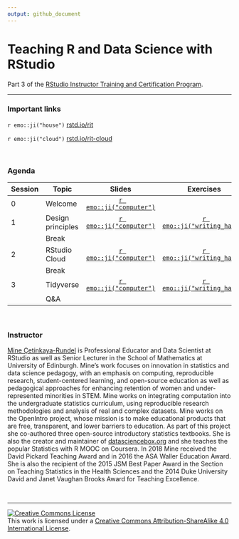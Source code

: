 ```yaml
---
output: github_document
---
```


# Teaching R and Data Science with RStudio 

Part 3 of the [RStudio Instructor Training and Certification Program](https://education.rstudio.com/trainers).

---

### Important links

`r emo::ji("house")` [rstd.io/rit](https://rstd.io/rit)  

`r emo::ji("cloud")` [rstd.io/rit-cloud](https://rstd.io/rit-cloud)

<br>

### Agenda

| Session | Topic             | Slides | Exercises |
|---------|-------------------|:------:|:---------:|
| 0       | Welcome           | [`r emo::ji("computer")`](https://rstudio-education.github.io/instructor-training/slides/0-welcome/0-welcome.html) |  |
| 1       | Design principles | [`r emo::ji("computer")`](https://rstudio-education.github.io/instructor-training/slides/1-design-principles/1-design-principles.html) | [`r emo::ji("writing_hand")`](https://github.com/rstudio-education/instructor-training/tree/master/exercises/1-design-principles/) |
|         | Break             |        |           |
| 2       | RStudio Cloud     | [`r emo::ji("computer")`](https://rstudio-education.github.io/instructor-training/slides/2-rstudio-cloud/2-rstudio-cloud.html) | [`r emo::ji("writing_hand")`](https://github.com/rstudio-education/instructor-training/tree/master/exercises/2-rstudio-cloud) |
|         | Break             |        |           |
| 3       | Tidyverse         | [`r emo::ji("computer")`](https://rstudio-education.github.io/instructor-training/slides/3-teach-tidyverse/3-teach-tidyverse.html) | [`r emo::ji("writing_hand")`](https://github.com/rstudio-education/instructor-training/tree/master/exercises/3-teach-tidyverse/) |
|         | Q&A               |        |           |

<br>

### Instructor

[Mine Çetinkaya-Rundel](http://mine-cr.com/) is Professional Educator and Data Scientist at RStudio as well as Senior Lecturer in the School of Mathematics at University of Edinburgh. Mine’s work focuses on innovation in statistics and data science pedagogy, with an emphasis on computing, reproducible research, student-centered learning, and open-source education as well as pedagogical approaches for enhancing retention of women and under-represented minorities in STEM. Mine works on integrating computation into the undergraduate statistics curriculum, using reproducible research methodologies and analysis of real and complex datasets. Mine works on the OpenIntro project, whose mission is to make educational products that are free, transparent, and lower barriers to education. As part of this project she co-authored three open-source introductory statistics textbooks. She is also the creator and maintainer of [datasciencebox.org](https://datasciencebox.org/) and she teaches the popular Statistics with R MOOC on Coursera. In 2018 Mine received the David Pickard Teaching Award and in 2016 the ASA Waller Education Award. She is also the recipient of the 2015 JSM Best Paper Award in the Section on Teaching Statistics in the Health Sciences and the 2014 Duke University David and Janet Vaughan Brooks Award for Teaching Excellence.

<br>

---

<a rel="license" href="http://creativecommons.org/licenses/by-sa/4.0/"><img alt="Creative Commons License" style="border-width:0" src="https://i.creativecommons.org/l/by-sa/4.0/88x31.png" /></a><br />This work is licensed under a [Creative Commons Attribution-ShareAlike 4.0 International License](LICENSE.md).
